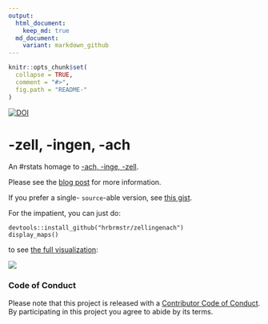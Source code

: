 ```yaml
---
output:
  html_document:
    keep_md: true
  md_document:
    variant: markdown_github
---
```


<!-- README.md is generated from README.Rmd. Please edit that file -->

```r
knitr::opts_chunk$set(
  collapse = TRUE,
  comment = "#>",
  fig.path = "README-"
)
```

[![DOI](https://zenodo.org/badge/5630/hrbrmstr/zellingenach.svg)](https://zenodo.org/badge/latestdoi/5630/hrbrmstr/zellingenach)

<h1>-zell, -ingen, -ach</h1>

An #rstats homage to [-ach, -inge, -zell](http://truth-and-beauty.net/experiments/ach-ingen-zell/).

Please see the [blog post](https://wp.me/p23idr-ZX) for more information. 

If you prefer a single- `source`-able version, see [this gist](https://gist.github.com/hrbrmstr/f3d2568ad0f27b2384d3).

For the impatient, you can just do:

    devtools::install_github("hrbrmstr/zellingenach")
    display_maps()

to see [the full visualization](http://rud.is/zellingenach.html):

![](zellvis.png)

### Code of Conduct

Please note that this project is released with a [Contributor Code of Conduct](CONDUCT.md). 
By participating in this project you agree to abide by its terms.
